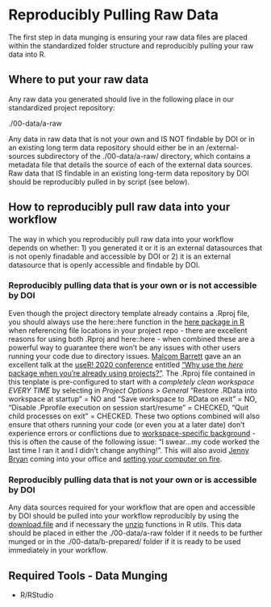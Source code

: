 # Reproducibly Pulling Raw Data

The first step in data munging is ensuring your raw data files are placed within the standardized folder structure and reproducibly pulling your raw data into R.

## Where to put your raw data

Any raw data you generated should live in the following place in our standardized project repository:

./00-data/a-raw

Any data in raw data that is not your own and IS NOT findable by DOI or in an existing long term data repository should either be in an /external-sources subdirectory of the ./00-data/a-raw/ directory, which contains a metadata file that details the source of each of the external data sources. Raw data that IS findable in an existing long-term data repository by DOI should be reproducibly pulled in by script (see below).

## How to reproducibly pull raw data into your workflow
The way in which you reproducibly pull raw data into your workflow depends on whether: 1) you generated it or it is an external datasources that is not openly finadable and accessible by DOI or 2) it is an external datasource that is openly accessible and findable by DOI.

### Reproducibly pulling data that is your own or is not accessible by DOI
Even though the project directory template already contains a .Rproj file, you should always use the here::here function in the [here package in R](https://here.r-lib.org/) when referencing file locations in your project repo - there are excellent reasons for using both .Rproj and here::here - when combined these are a powerful way to guarantee there won't be any issues with other users running your code due to directory issues. [Malcom Barrett](https://www.rstudio.com/authors/malcolm-barrett/) gave an an excellent talk at the [useR! 2020 conference](https://user2020.r-project.org/program/contributed/) entitled ["Why use the *here* package when you're already using projects?"](https://m.youtube.com/watch?v=QYrdsjBvZN4). The .Rproj file contained in this tenplate is pre-configured to start with a *completely clean workspace EVERY TIME* by selecting in *Project Options > General* "Restore .RData into workspace at startup" = NO and "Save workspace to .RData on exit" = NO, "Disable .Pprofile execution on session start/resume" = CHECKED, "Quit child processes on exit" = CHECKED. These two options combined will also ensure that others running your code (or even you at a later date) don't experience errors or conflictions due to [workspace-specific background](https://alexd106.github.io/intro2R/project_setup.html) - this is often the cause of the following issue: "I swear...my code worked the last time I ran it and I didn't change anything!". This will also avoid [Jenny Bryan](https://jennybryan.org/) coming into your office and [setting your computer on fire](https://www.tidyverse.org/blog/2017/12/workflow-vs-script/).

### Reproducibly pulling data that is not your own or is accessible by DOI
Any data sources required for your workflow that are open and accessible by DOI should be pulled into your workflow reproducibly by using the [download.file](https://www.rdocumentation.org/packages/utils/versions/3.6.2/topics/download.file) and if necessary the [unzip](https://www.rdocumentation.org/packages/utils/versions/3.6.2/topics/unzip) functions in R utils. This data should be placed in either the ./00-data/a-raw folder if it needs to be further munged or in the ./00-data/b-prepared/ folder if it is ready to be used immediately in your workflow. 

::: callout-tip
## Required Tools - Data Munging

-   R/RStudio
:::
